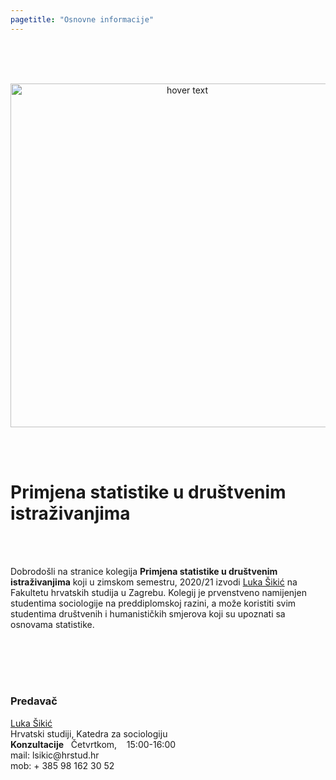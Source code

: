 ```yaml
---
pagetitle: "Osnovne informacije"
---
```



<br>
<br>
<br>

<p align="center">
  <img src="Foto/stats2.png" width="550" title="hover text">
</p>


<br>
<br>


# **Primjena statistike u društvenim istraživanjima**

<br>
<br>

Dobrodošli na stranice kolegija <b>Primjena statistike u društvenim istraživanjima</b> koji u zimskom semestru, 2020/21 izvodi [Luka Šikić](https://www.lukasikic.info/) na Fakultetu hrvatskih studija u Zagrebu. Kolegij je prvenstveno namijenjen studentima sociologije na preddiplomskoj razini, a može koristiti svim studentima društvenih i humanističkih smjerova koji su upoznati sa osnovama statistike.

<br>
<br>
<br>
<br>

### Predavač

[Luka Šikić](https://www.lukasikic.info/)</br>
Hrvatski studiji, Katedra za sociologiju</br>
<b>Konzultacije</b>&nbsp;&nbsp;&nbsp;Četvrtkom,&nbsp;&nbsp;&nbsp;&nbsp;15:00-16:00</br>
mail: lsikic@hrstud.hr</br>
mob:  + 385 98 162 30 52</br>






